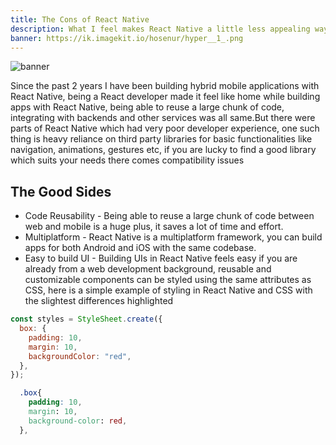 ```yaml
---
title: The Cons of React Native
description: What I feel makes React Native a little less appealing way to build mobile apps.
banner: https://ik.imagekit.io/hosenur/hyper__1_.png
---
```


![banner](https://ik.imagekit.io/hosenur/hyper__1_.png?updatedAt=1684886665321)

Since the past 2 years I have been building hybrid mobile applications with React Native, being a React developer made it feel like home while building apps with React Native, being able to reuse a large chunk of code, integrating with backends and other services was all same.But there were parts of React Native which had very poor developer experience, one such thing is heavy reliance on third party libraries for basic functionalities like navigation, animations, gestures etc, if you are lucky to find a good library which suits your needs there comes compatibility issues

## The Good Sides

- Code Reusability - Being able to reuse a large chunk of code between web and mobile is a huge plus, it saves a lot of time and effort.
- Multiplatform - React Native is a multiplatform framework, you can build apps for both Android and iOS with the same codebase.
- Easy to build UI - Building UIs in React Native feels easy if you are already from a web development background, reusable and customizable components can be styled using the same attributes as CSS, here is a simple example of styling in React Native and CSS with the slightest differences highlighted

```jsx showLineNumbers title="React Native" {5}
const styles = StyleSheet.create({
  box: {
    padding: 10,
    margin: 10,
    backgroundColor: "red",
  },
});
```

```css showLineNumbers title="CSS" {4}
  .box{
    padding: 10,
    margin: 10,
    background-color: red,
  },
```
